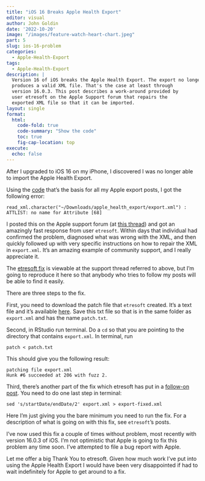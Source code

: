 ```yaml
---
title: "iOS 16 Breaks Apple Health Export"
editor: visual
author: John Goldin
date: '2022-10-20'
image: "/images/feature-watch-heart-chart.jpeg"
part: 5
slug: ios-16-problem
categories:
  - Apple-Health-Export
tags:
  - Apple-Health-Export
description: |
  Version 16 of iOS breaks the Apple Health Export. The export no longer
  produces a valid XML file. That's the case at least through
  version 16.0.3. This post describes a work-around provided by
  user etresoft on the Apple Support forum that repairs the
  exported XML file so that it can be imported.
layout: single
format:
  html:
    code-fold: true
    code-summary: "Show the code"
    toc: true
    fig-cap-location: top
execute: 
  echo: false
---
```


After I upgraded to iOS 16 on my iPhone, I discovered I was no longer able to import the Apple Health Export.

Using the [code](https://www.johngoldin.com/blog/apple-health-export/2020-02-apple-health-export1/index.en.html) that's the basis for all my Apple export posts, I got the following error:

    read_xml.character("~/Downloads/apple_health_export/export.xml") :  
    ATTLIST: no name for Attribute [68]

I posted this on the Apple support forum (at [this thread](https://discussions.apple.com/thread/254202523?page=1)) and got an amazingly fast response from user `etresoft`. Within days that individual had confirmed the problem, diagnosed what was wrong with the XML, and then quickly followed up with very specific instructions on how to repair the XML in `export.xml`. It's an amazing example of community support, and I really appreciate it.

The [etresoft fix](https://discussions.apple.com/thread/254202523?answerId=254202523021#254202523021) is viewable at the support thread referred to above, but I'm going to reproduce it here so that anybody who tries to follow my posts will be able to find it easily.

There are three steps to the fix.

First, you need to download the patch file that `etresoft` created. It's a text file and it's available [here](patch.txt). Save this txt file so that is in the same folder as `export.xml` and has the name `patch.txt`.

Second, in RStudio run terminal. Do a `cd` so that you are pointing to the directory that contains `export.xml`. In terminal, run

    patch < patch.txt

This should give you the following result:

    patching file export.xml
    Hunk #6 succeeded at 206 with fuzz 2.

Third, there's another part of the fix which etresoft has put in a [follow-on post](https://discussions.apple.com/thread/254202523?answerId=257895667022#257895667022). You need to do one last step in terminal:

    sed 's/startDate/endDate/2' export.xml > export-fixed.xml

Here I'm just giving you the bare minimum you need to run the fix. For a description of what is going on with this fix, see `etresoft`'s posts.

I've now used this fix a couple of times without problem, most recently with version 16.0.3 of iOS. I'm not optimistic that Apple is going to fix this problem any time soon. I've attempted to file a bug report with Apple.

Let me offer a big Thank You to etresoft. Given how much work I've put into using the Apple Health Export I would have been very disappointed if had to wait indefinitely for Apple to get around to a fix.
